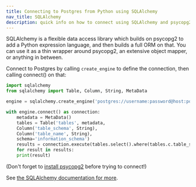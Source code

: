 ```yaml
---
title: Connecting to Postgres from Python using SQLAlchemy
nav_title: SQLAlchemy
description: quick info on how to connect using SQLAlchemy and psycopg2
---
```


SQLAlchemy is a flexible data access library which builds on psycopg2 to add a Python expression language, and then builds a full ORM on that. You can use it as a thin wrapper around psycopg2, an extensive object mapper, or anything in between. 

Connect to Postgres by calling `create_engine` to define the connection, then calling connect() on that:
```python
import sqlalchemy 
from sqlalchemy import Table, Column, String, MetaData

engine = sqlalchemy.create_engine('postgres://username:password@host:port/database')

with engine.connect() as connection:
    metadata = MetaData()
    tables = Table('tables', metadata,  
    Column('table_schema', String), 
    Column('table_name', String),
    schema='information_schema')
    results = connection.execute(tables.select().where(tables.c.table_schema=='pg_catalog'))
    for result in results:
    print(result)
```
(Don't forget to [install psycopg2](/getting-started/connecting_to_postgres/python) before trying to connect!)

See [the SQLAlchemy documentation for more](https://docs.sqlalchemy.org/en/13/core/expression_api.html).
